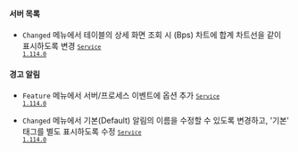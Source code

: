#### 서버 목록​

- <code class="Changed">Changed</code> <Cmdname sid="side_serverDetail" className="uitext" /> 메뉴에서 <Cmdname sid="process" className="uitext" /> 테이블의 상세 화면 조회 시 <Cmdname sid="diskIo" className="uitext" /> <span class="uitext">(Bps)</span> 차트에 합계 차트선을 같이 표시하도록 변경 <code class='changelog-service'><a href="../release-notes/service/service-1_114_x"><code class='changelog-service'>Service 1.114.0​</code></a></code>

#### 경고 알림​

- <code class="Feature">Feature</code> <Cmdname sid="side_eventSetting" className="uitext" /> 메뉴에서 서버/프로세스 이벤트에 <Cmdname sid="event_tag" className="uitext" /> 옵션 추가 <code class='changelog-service'><a href="../release-notes/service/service-1_114_x"><code class='changelog-service'>Service 1.114.0​</code></a></code>

- <code class="Changed">Changed</code> <Cmdname sid="side_eventSetting" className="uitext" /> 메뉴에서 기본(Default) 알림의 이름을 수정할 수 있도록 변경하고, '기본' 태그를 별도 표시하도록 수정 <code class='changelog-service'><a href="../release-notes/service/service-1_114_x"><code class='changelog-service'>Service 1.114.0​</code></a></code>

